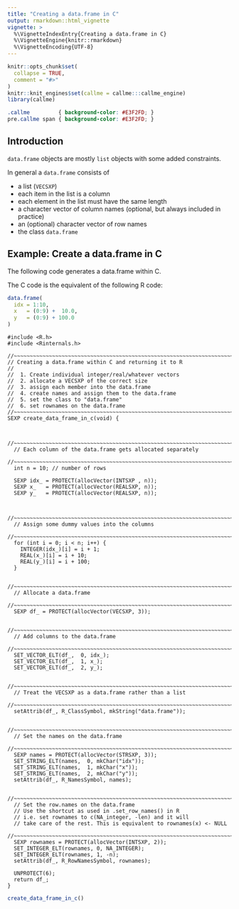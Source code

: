 ```yaml
---
title: "Creating a data.frame in C"
output: rmarkdown::html_vignette
vignette: >
  %\VignetteIndexEntry{Creating a data.frame in C}
  %\VignetteEngine{knitr::rmarkdown}
  %\VignetteEncoding{UTF-8}
---
```



```r
knitr::opts_chunk$set(
  collapse = TRUE,
  comment = "#>"
)
knitr::knit_engines$set(callme = callme:::callme_engine)
library(callme)
```

```css
.callme         { background-color: #E3F2FD; }
pre.callme span { background-color: #E3F2FD; }
```

## Introduction

`data.frame` objects are mostly `list` objects with some added constraints.

In general a `data.frame` consists of

* a list (`VECSXP`)
* each item in the list is a column
* each element in the list must have the same length
* a character vector of column names (optional, but always included in practice)
* an (optional) character vector of row names
* the class `data.frame`

## Example: Create a data.frame in C

The following code generates a data.frame within C.

The C code is the equivalent of the following R code:

```r
data.frame(
  idx = 1:10,
  x   = (0:9) +  10.0,
  y   = (0:9) + 100.0
)
```


```callme
#include <R.h>
#include <Rinternals.h>

//~~~~~~~~~~~~~~~~~~~~~~~~~~~~~~~~~~~~~~~~~~~~~~~~~~~~~~~~~~~~~~~~~~~~~~~~~~~~
// Creating a data.frame within C and returning it to R
//
//  1. Create individual integer/real/whatever vectors
//  2. allocate a VECSXP of the correct size
//  3. assign each member into the data.frame
//  4. create names and assign them to the data.frame
//  5. set the class to "data.frame"
//  6. set rownames on the data.frame
//~~~~~~~~~~~~~~~~~~~~~~~~~~~~~~~~~~~~~~~~~~~~~~~~~~~~~~~~~~~~~~~~~~~~~~~~~~~~
SEXP create_data_frame_in_c(void) {


  //~~~~~~~~~~~~~~~~~~~~~~~~~~~~~~~~~~~~~~~~~~~~~~~~~~~~~~~~~~~~~~~~~~~~~~~~~~
  // Each column of the data.frame gets allocated separately
  //~~~~~~~~~~~~~~~~~~~~~~~~~~~~~~~~~~~~~~~~~~~~~~~~~~~~~~~~~~~~~~~~~~~~~~~~~~
  int n = 10; // number of rows

  SEXP idx_ = PROTECT(allocVector(INTSXP , n));
  SEXP x_   = PROTECT(allocVector(REALSXP, n));
  SEXP y_   = PROTECT(allocVector(REALSXP, n));


  //~~~~~~~~~~~~~~~~~~~~~~~~~~~~~~~~~~~~~~~~~~~~~~~~~~~~~~~~~~~~~~~~~~~~~~~~~~
  // Assign some dummy values into the columns
  //~~~~~~~~~~~~~~~~~~~~~~~~~~~~~~~~~~~~~~~~~~~~~~~~~~~~~~~~~~~~~~~~~~~~~~~~~~
  for (int i = 0; i < n; i++) {
    INTEGER(idx_)[i] = i + 1;
    REAL(x_)[i] = i + 10;
    REAL(y_)[i] = i + 100;
  }

  //~~~~~~~~~~~~~~~~~~~~~~~~~~~~~~~~~~~~~~~~~~~~~~~~~~~~~~~~~~~~~~~~~~~~~~~~~~
  // Allocate a data.frame
  //~~~~~~~~~~~~~~~~~~~~~~~~~~~~~~~~~~~~~~~~~~~~~~~~~~~~~~~~~~~~~~~~~~~~~~~~~~
  SEXP df_ = PROTECT(allocVector(VECSXP, 3));

  //~~~~~~~~~~~~~~~~~~~~~~~~~~~~~~~~~~~~~~~~~~~~~~~~~~~~~~~~~~~~~~~~~~~~~~~~~~
  // Add columns to the data.frame
  //~~~~~~~~~~~~~~~~~~~~~~~~~~~~~~~~~~~~~~~~~~~~~~~~~~~~~~~~~~~~~~~~~~~~~~~~~~
  SET_VECTOR_ELT(df_,  0, idx_);
  SET_VECTOR_ELT(df_,  1, x_);
  SET_VECTOR_ELT(df_,  2, y_);

  //~~~~~~~~~~~~~~~~~~~~~~~~~~~~~~~~~~~~~~~~~~~~~~~~~~~~~~~~~~~~~~~~~~~~~~~~~~
  // Treat the VECSXP as a data.frame rather than a list
  //~~~~~~~~~~~~~~~~~~~~~~~~~~~~~~~~~~~~~~~~~~~~~~~~~~~~~~~~~~~~~~~~~~~~~~~~~~
  setAttrib(df_, R_ClassSymbol, mkString("data.frame"));

  //~~~~~~~~~~~~~~~~~~~~~~~~~~~~~~~~~~~~~~~~~~~~~~~~~~~~~~~~~~~~~~~~~~~~~~~~~~
  // Set the names on the data.frame
  //~~~~~~~~~~~~~~~~~~~~~~~~~~~~~~~~~~~~~~~~~~~~~~~~~~~~~~~~~~~~~~~~~~~~~~~~~~
  SEXP names = PROTECT(allocVector(STRSXP, 3));
  SET_STRING_ELT(names,  0, mkChar("idx"));
  SET_STRING_ELT(names,  1, mkChar("x"));
  SET_STRING_ELT(names,  2, mkChar("y"));
  setAttrib(df_, R_NamesSymbol, names);

  //~~~~~~~~~~~~~~~~~~~~~~~~~~~~~~~~~~~~~~~~~~~~~~~~~~~~~~~~~~~~~~~~~~~~~~~~~~
  // Set the row.names on the data.frame
  // Use the shortcut as used in .set_row_names() in R
  // i.e. set rownames to c(NA_integer, -len) and it will
  // take care of the rest. This is equivalent to rownames(x) <- NULL
  //~~~~~~~~~~~~~~~~~~~~~~~~~~~~~~~~~~~~~~~~~~~~~~~~~~~~~~~~~~~~~~~~~~~~~~~~~~
  SEXP rownames = PROTECT(allocVector(INTSXP, 2));
  SET_INTEGER_ELT(rownames, 0, NA_INTEGER);
  SET_INTEGER_ELT(rownames, 1, -n);
  setAttrib(df_, R_RowNamesSymbol, rownames);

  UNPROTECT(6);
  return df_;
}
```


```r
create_data_frame_in_c()
```
